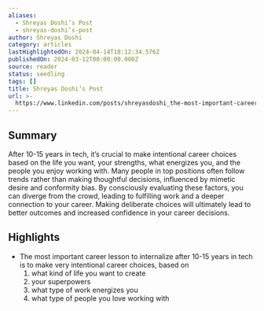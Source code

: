 ```yaml
---
aliases:
  - Shreyas Doshi’s Post
  - shreyas-doshi’s-post
author: Shreyas Doshi
category: articles
lastHighlightedOn: 2024-04-14T18:12:34.576Z
publishedOn: 2024-03-12T00:00:00.000Z
source: reader
status: seedling
tags: []
title: Shreyas Doshi’s Post
url: >-
  https://www.linkedin.com/posts/shreyasdoshi_the-most-important-career-lesson-to-internalize-activity-7173152978042912768-qN4m/
---
```

## Summary

After 10-15 years in tech, it’s crucial to make intentional career choices based on the life you want, your strengths, what energizes you, and the people you enjoy working with. Many people in top positions often follow trends rather than making thoughtful decisions, influenced by mimetic desire and conformity bias. By consciously evaluating these factors, you can diverge from the crowd, leading to fulfilling work and a deeper connection to your career. Making deliberate choices will ultimately lead to better outcomes and increased confidence in your career decisions.

## Highlights

- The most important career lesson to internalize after 10-15 years in tech is to make very intentional career choices, based on
  1) what kind of life you want to create
  2) your superpowers
  3) what type of work energizes you
  4) what type of people you love working with
